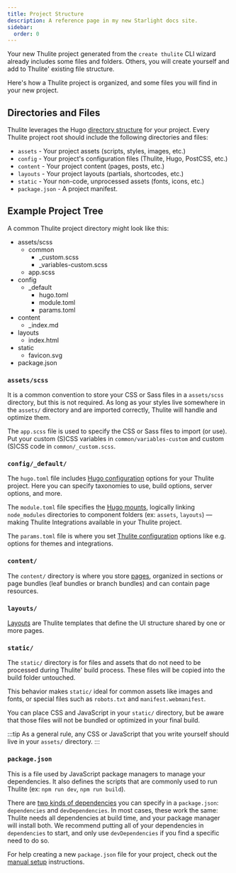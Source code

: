```yaml
---
title: Project Structure
description: A reference page in my new Starlight docs site.
sidebar:
  order: 0
---
```


Your new Thulite project generated from the `create thulite` CLI wizard already includes some files and folders. Others, you will create yourself and add to Thulite' existing file structure.

Here's how a Thulite project is organized, and some files you will find in your new project.

## Directories and Files

Thulite leverages the Hugo [directory structure](https://gohugo.io/getting-started/directory-structure/) for your project. Every Thulite project root should include the following directories and files:

- `assets` - Your project assets (scripts, styles, images, etc.)
- `config` - Your project's configuration files (Thulite, Hugo, PostCSS, etc.)
- `content` - Your project content (pages, posts, etc.)
- `layouts` - Your project layouts (partials, shortcodes, etc.)
- `static` - Your non-code, unprocessed assets (fonts, icons, etc.)
- `package.json` - A project manifest.

## Example Project Tree

A common Thulite project directory might look like this:

<FileTree>

- assets/scss
  - common
    - _custom.scss
    - _variables-custom.scss
  - app.scss
- config
  - _default
    - hugo.toml
    - module.toml
    - params.toml
- content
  - _index.md
- layouts
  - index.html
- static
  - favicon.svg
- package.json

</FileTree>


### `assets/scss`

It is a common convention to store your CSS or Sass files in a `assets/scss` directory, but this is not required. As long as your styles live somewhere in the `assets/` directory and are imported correctly, Thulite will handle and optimize them.

The `app.scss` file is used to specify the CSS or Sass files to import (or use). Put your custom (S)CSS variables in `common/variables-custom` and custom (S)CSS code in `common/_custom.scss`.

### `config/_default/`

The `hugo.toml` file includes [Hugo configuration](https://gohugo.io/getting-started/configuration/) options for your Thulite project. Here you can specify taxonomies to use, build options, server options, and more.

The `module.toml` file specifies the [Hugo mounts](https://gohugo.io/hugo-modules/configuration/#module-configuration-mounts), logically linking `node_modules` directories to component folders (ex: `assets`, `layouts`) — making Thulite Integrations available in your Thulite project.

The `params.toml` file is where you set [Thulite configuration](/reference/configuration/) options like e.g. options for themes and integrations. 

### `content/`

The `content/` directory is where you store [pages](/basics/pages/), organized in sections or page bundles (leaf bundles or branch bundles) and can contain page resources.

### `layouts/`

[Layouts](/basics/layouts/) are Thulite templates that define the UI structure shared by one or more pages.

### `static/`

The `static/` directory is for files and assets that do not need to be processed during Thulite' build process. These files will be copied into the build folder untouched.

This behavior makes `static/` ideal for common assets like images and fonts, or special files such as `robots.txt` and `manifest.webmanifest`.

You can place CSS and JavaScript in your `static/` directory, but be aware that those files will not be bundled or optimized in your final build.

:::tip
As a general rule, any CSS or JavaScript that you write yourself should live in your `assets/` directory.
:::


### `package.json`

This is a file used by JavaScript package managers to manage your dependencies. It also defines the scripts that are commonly used to run Thulite (ex: `npm run dev`, `npm run build`).

There are [two kinds of dependencies](https://docs.npmjs.com/specifying-dependencies-and-devdependencies-in-a-package-json-file) you can specify in a `package.json`: `dependencies` and `devDependencies`. In most cases, these work the same: Thulite needs all dependencies at build time, and your package manager will install both. We recommend putting all of your dependencies in `dependencies` to start, and only use `devDependencies` if you find a specific need to do so.

For help creating a new `package.json` file for your project, check out the [manual setup](/install/manual/) instructions.
